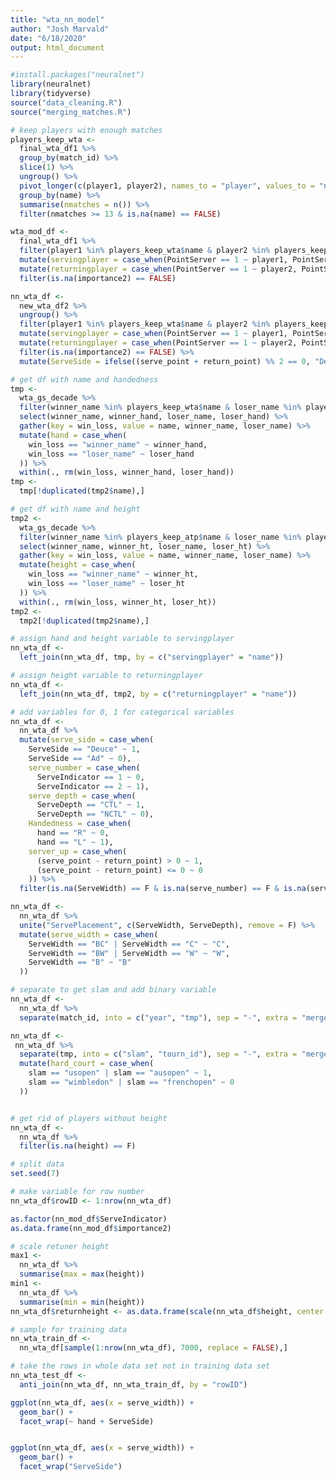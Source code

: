 ```yaml
---
title: "wta_nn_model"
author: "Josh Marvald"
date: "6/18/2020"
output: html_document
---
```



```r
#install.packages("neuralnet")
library(neuralnet)
library(tidyverse)
source("data_cleaning.R")
source("merging_matches.R")
```


```r
# keep players with enough matches
players_keep_wta <- 
  final_wta_df1 %>% 
  group_by(match_id) %>%
  slice(1) %>%
  ungroup() %>%
  pivot_longer(c(player1, player2), names_to = "player", values_to = "name") %>%
  group_by(name) %>%
  summarise(nmatches = n()) %>%
  filter(nmatches >= 13 & is.na(name) == FALSE)

wta_mod_df <- 
  final_wta_df1 %>% 
  filter(player1 %in% players_keep_wta$name & player2 %in% players_keep_wta$name) %>% 
  mutate(servingplayer = case_when(PointServer == 1 ~ player1, PointServer == 2 ~ player2)) %>%
  mutate(returningplayer = case_when(PointServer == 1 ~ player2, PointServer == 2 ~ player1)) %>%
  filter(is.na(importance2) == FALSE)

nn_wta_df <- 
  new_wta_df2 %>% 
  ungroup() %>%
  filter(player1 %in% players_keep_wta$name & player2 %in% players_keep_wta$name) %>% 
  mutate(servingplayer = case_when(PointServer == 1 ~ player1, PointServer == 2 ~ player2)) %>%
  mutate(returningplayer = case_when(PointServer == 1 ~ player2, PointServer == 2 ~ player1)) %>%
  filter(is.na(importance2) == FALSE) %>%
  mutate(ServeSide = ifelse((serve_point + return_point) %% 2 == 0, "Deuce", "Ad"))

# get df with name and handedness
tmp <- 
  wta_gs_decade %>%
  filter(winner_name %in% players_keep_wta$name & loser_name %in% players_keep_wta$name) %>%
  select(winner_name, winner_hand, loser_name, loser_hand) %>%
  gather(key = win_loss, value = name, winner_name, loser_name) %>%
  mutate(hand = case_when(
    win_loss == "winner_name" ~ winner_hand,
    win_loss == "loser_name" ~ loser_hand
  )) %>%
  within(., rm(win_loss, winner_hand, loser_hand))
tmp <- 
  tmp[!duplicated(tmp2$name),]

# get df with name and height
tmp2 <- 
  wta_gs_decade %>%
  filter(winner_name %in% players_keep_atp$name & loser_name %in% players_keep_atp$name) %>%
  select(winner_name, winner_ht, loser_name, loser_ht) %>%
  gather(key = win_loss, value = name, winner_name, loser_name) %>%
  mutate(height = case_when(
    win_loss == "winner_name" ~ winner_ht,
    win_loss == "loser_name" ~ loser_ht
  )) %>%
  within(., rm(win_loss, winner_ht, loser_ht))
tmp2 <- 
  tmp2[!duplicated(tmp2$name),]

# assign hand and height variable to servingplayer 
nn_wta_df <-
  left_join(nn_wta_df, tmp, by = c("servingplayer" = "name"))

# assign height variable to returningplayer 
nn_wta_df <-
  left_join(nn_wta_df, tmp2, by = c("returningplayer" = "name"))

# add variables for 0, 1 for categorical variables
nn_wta_df <-
  nn_wta_df %>%
  mutate(serve_side = case_when(
    ServeSide == "Deuce" ~ 1,
    ServeSide == "Ad" ~ 0), 
    serve_number = case_when(
      ServeIndicator == 1 ~ 0,
      ServeIndicator == 2 ~ 1),
    serve_depth = case_when(
      ServeDepth == "CTL" ~ 1,
      ServeDepth == "NCTL" ~ 0),
    Handedness = case_when(
      hand == "R" ~ 0,
      hand == "L" ~ 1),
    server_up = case_when(
      (serve_point - return_point) > 0 ~ 1,
      (serve_point - return_point) <= 0 ~ 0
    )) %>%
  filter(is.na(ServeWidth) == F & is.na(serve_number) == F & is.na(serve_depth) == F & is.na(serve_side) == F & is.na(Handedness) == F & is.na(server_up) == F)

nn_wta_df <-
  nn_wta_df %>%
  unite("ServePlacement", c(ServeWidth, ServeDepth), remove = F) %>%
  mutate(serve_width = case_when(
    ServeWidth == "BC" | ServeWidth == "C" ~ "C",
    ServeWidth == "BW" | ServeWidth == "W" ~ "W",
    ServeWidth == "B" ~ "B"
  ))

# separate to get slam and add binary variable
nn_wta_df <-
  nn_wta_df %>%
  separate(match_id, into = c("year", "tmp"), sep = "-", extra = "merge") 

nn_wta_df <-
 nn_wta_df %>%
  separate(tmp, into = c("slam", "tourn_id"), sep = "-", extra = "merge") %>%
  mutate(hard_court = case_when(
    slam == "usopen" | slam == "ausopen" ~ 1,
    slam == "wimbledon" | slam == "frenchopen" ~ 0
  ))


# get rid of players without height
nn_wta_df <-
  nn_wta_df %>%
  filter(is.na(height) == F)
```


```r
# split data
set.seed(7) 

# make variable for row number
nn_wta_df$rowID <- 1:nrow(nn_wta_df)

as.factor(nn_mod_df$ServeIndicator)
as.data.frame(nn_mod_df$importance2)

# scale retuner height
max1 <- 
  nn_wta_df %>% 
  summarise(max = max(height))
min1 <- 
  nn_wta_df %>% 
  summarise(min = min(height))
nn_wta_df$returnheight <- as.data.frame(scale(nn_wta_df$height, center = min1$min, scale = max1$max - min1$min))

# sample for training data
nn_wta_train_df <-
  nn_wta_df[sample(1:nrow(nn_wta_df), 7000, replace = FALSE),] 

# take the rows in whole data set not in training data set
nn_wta_test_df <-
  anti_join(nn_wta_df, nn_wta_train_df, by = "rowID")
```


```r
ggplot(nn_wta_df, aes(x = serve_width)) +
  geom_bar() +
  facet_wrap(~ hand + ServeSide)


ggplot(nn_wta_df, aes(x = serve_width)) +
  geom_bar() +
  facet_wrap("ServeSide")

```
